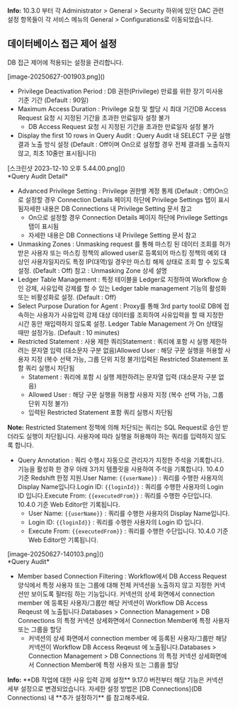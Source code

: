 <div class="alert alert-info">
  <i class="fas fa-info-circle"></i> <strong>Info:</strong> 10.3.0 부터 각 Administrator &gt; General &gt; Security 하위에 있던 DAC 관련 설정 항목들이 각 서비스 메뉴의 General &gt; Configurations로 이동되었습니다. 

</div>

## 데이터베이스 접근 제어 설정
DB 접근 제어에 적용되는 설정을 관리합니다.

<p align="center">
<div>[image-20250627-001903.png]()</div>
</p>

* Privilege Deactivation Period : DB 권한(Privilege) 만료를 위한 장기 미사용 기준 기간 (Default : 90일)
* Maximum Access Duration : Privilege 요청 및 할당 시 최대 기간DB Access Request 요청 시 지정된 기간을 초과한 만료일자 설정 불가
  * DB Access Request 요청 시 지정된 기간을 초과한 만료일자 설정 불가
* Display the first 10 rows in Query Audit : Query Audit 내 SELECT 구문 실행 결과 노출 방식 설정 (Default : Off이며 On으로 설정할 경우 전체 결과를 노출하지 않고, 최초 10줄만 표시됩니다)

<p align="center">
<div>[스크린샷 2023-12-10 오후 5.44.00.png]()</div>
*Query Audit Detail*
</p>

* Advanced Privilege Setting : Privilege 권한별 계정 통제 (Default : Off)On으로 설정할 경우 Connection Details 페이지 하단에 Privilege Settings 탭이 표시됨자세한 내용은 DB Connections 내 Privilege Setting 문서 참고
  * On으로 설정할 경우 Connection Details 페이지 하단에 Privilege Settings 탭이 표시됨
  * 자세한 내용은 DB Connections 내 Privilege Setting 문서 참고
* Unmasking Zones : Unmasking request 를 통해 마스킹 된 데이터 조회를 허가 받은 사용자 또는 마스킹 정책의 allowed user로 등록되어 마스킹 정책의 예외 대상인 사용자일지라도 특정 IP(대역)일 경우만 마스킹 해제 상태로 조회 할 수 있도록 설정.  (Default : Off) 참고 : Unmasking Zone 상세 설명
* Ledger Table Management : 특정 테이블을 Ledger로 지정하여 Workflow 승인 강제, 사유입력 강제를 할 수 있는 Ledger table management 기능의 활성화 또는 비활성화로 설정. (Default : Off)
* Select Purpose Duration for Agent : Proxy를 통해 3rd party tool로 DB에 접속하는 사용자가 사유입력 강제 대상 데이터를 조회하여 사유입력을 할 때 지정한 시간 동안 재입력하지 않도록 설정. Ledger Table Management 가 On 상태일 때만 설정가능. (Default : 10 minutes)
* Restricted Statement : 사용 제한 쿼리Statement : 쿼리에 포함 시 실행 제한하려는 문자열 입력 (대소문자 구분 없음)Allowed User : 해당 구문 실행을 허용할 사용자 지정 (복수 선택 가능, 그룹 단위 지정 불가)입력된 Restricted Statement 포함 쿼리 실행시 차단됨
  * Statement : 쿼리에 포함 시 실행 제한하려는 문자열 입력 (대소문자 구분 없음)
  * Allowed User : 해당 구문 실행을 허용할 사용자 지정 (복수 선택 가능, 그룹 단위 지정 불가)
  * 입력된 Restricted Statement 포함 쿼리 실행시 차단됨

<div class="alert alert-info">
  <i class="fas fa-info-circle"></i> <strong>Note:</strong> Restricted Statement 정책에 의해 차단되는 쿼리는 SQL Request로 승인 받더라도 실행이 차단됩니다. 사용자에 따라 실행을 허용해야 하는 쿼리를 입력하지 않도록 합니다. 

</div>

* Query Annotation : 쿼리 수행시 자동으로 관리자가 지정한 주석을 기록합니다. 기능을 활성화 한 경우 아래 3가지 템플릿을 사용하여 주석을 기록합니다. 10.4.0 기준 Redshift 한정 지원.User Name: `{{userName}}` : 쿼리를 수행한 사용자의 Display Name입니다.Login ID: `{{loginId}}` : 쿼리를 수행한 사용자의 Login ID 입니다.Execute From: `{{executedFrom}}` : 쿼리를 수행한 수단입니다. 10.4.0 기준 Web Editor만 기록됩니다.
  * User Name: `{{userName}}` : 쿼리를 수행한 사용자의 Display Name입니다.
  * Login ID: `{{loginId}}` : 쿼리를 수행한 사용자의 Login ID 입니다.
  * Execute From: `{{executedFrom}}` : 쿼리를 수행한 수단입니다. 10.4.0 기준 Web Editor만 기록됩니다.

<p align="center">
<div>[image-20250627-140103.png]()</div>
*Query Audit*
</p>

* Member based Connection Filtering : Workflow에서 DB Access Request 양식에서 특정 사용자 또는 그룹에 대해 전체 커넥션을 노출하지 않고 지정한 커넥션만 보이도록 필터링 하는 기능입니다. 커넥션의 상세 화면에서 connection member 에 등록된 사용자/그룹만 해당 커넥션이 Workflow DB Access Reqeust 에 노출됩니다.Databases > Connection Management > DB Connections 의 특정 커넥션 상세화면에서 Connection Member에 특정 사용자 또는 그룹을 할당
  * 커넥션의 상세 화면에서 connection member 에 등록된 사용자/그룹만 해당 커넥션이 Workflow DB Access Reqeust 에 노출됩니다.Databases > Connection Management > DB Connections 의 특정 커넥션 상세화면에서 Connection Member에 특정 사용자 또는 그룹을 할당

<div class="alert alert-info">
  <i class="fas fa-info-circle"></i> <strong>Info:</strong> **DB 작업에 대한 사유 입력 강제 설정** 
9.17.0 버전부터 해당 기능은 커넥션 세부 설정으로 변경되었습니다. 자세한 설정 방법은 [DB Connections](DB Connections) 내 **추가 설정하기** 를 참고해주세요. 

</div>
